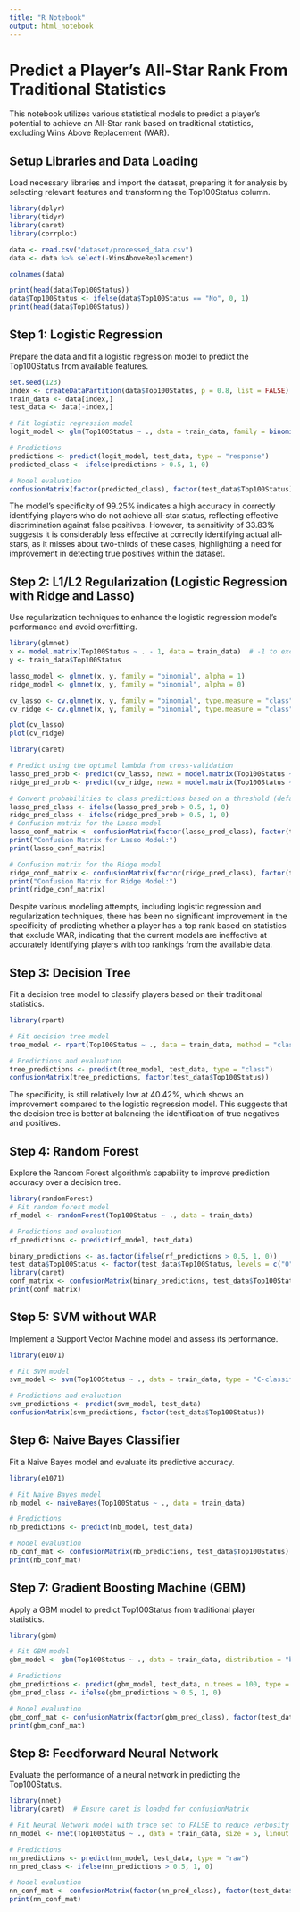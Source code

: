 ```yaml
---
title: "R Notebook"
output: html_notebook
---
```



# Predict a Player's All-Star Rank From Traditional Statistics

This notebook utilizes various statistical models to predict a player's potential to achieve an All-Star rank based on traditional statistics, excluding Wins Above Replacement (WAR).

## Setup Libraries and Data Loading

Load necessary libraries and import the dataset, preparing it for analysis by selecting relevant features and transforming the Top100Status column.


```r
library(dplyr)
library(tidyr)
library(caret)
library(corrplot)

data <- read.csv("dataset/processed_data.csv")
data <- data %>% select(-WinsAboveReplacement)
```

```r
colnames(data)
```


```r
print(head(data$Top100Status))
data$Top100Status <- ifelse(data$Top100Status == "No", 0, 1)
print(head(data$Top100Status))
```

## Step 1: Logistic Regression

Prepare the data and fit a logistic regression model to predict the Top100Status from available features.


```r
set.seed(123)
index <- createDataPartition(data$Top100Status, p = 0.8, list = FALSE)
train_data <- data[index,]
test_data <- data[-index,]
```


```r
# Fit logistic regression model
logit_model <- glm(Top100Status ~ ., data = train_data, family = binomial())

# Predictions
predictions <- predict(logit_model, test_data, type = "response")
predicted_class <- ifelse(predictions > 0.5, 1, 0)

# Model evaluation
confusionMatrix(factor(predicted_class), factor(test_data$Top100Status), positive = "1") 
```

The model's specificity of 99.25% indicates a high accuracy in correctly identifying players who do not achieve all-star status, reflecting effective discrimination against false positives. However, its sensitivity of 33.83% suggests it is considerably less effective at correctly identifying actual all-stars, as it misses about two-thirds of these cases, highlighting a need for improvement in detecting true positives within the dataset.

## Step 2: L1/L2 Regularization (Logistic Regression with Ridge and Lasso)

Use regularization techniques to enhance the logistic regression model's performance and avoid overfitting.

```r
library(glmnet)
x <- model.matrix(Top100Status ~ . - 1, data = train_data)  # -1 to exclude intercept
y <- train_data$Top100Status

lasso_model <- glmnet(x, y, family = "binomial", alpha = 1)
ridge_model <- glmnet(x, y, family = "binomial", alpha = 0)

cv_lasso <- cv.glmnet(x, y, family = "binomial", type.measure = "class", alpha = 1)
cv_ridge <- cv.glmnet(x, y, family = "binomial", type.measure = "class", alpha = 0)

plot(cv_lasso)
plot(cv_ridge)

```



```r
library(caret)

# Predict using the optimal lambda from cross-validation
lasso_pred_prob <- predict(cv_lasso, newx = model.matrix(Top100Status ~ . - 1, data = test_data), s = "lambda.min", type = "response")
ridge_pred_prob <- predict(cv_ridge, newx = model.matrix(Top100Status ~ . - 1, data = test_data), s = "lambda.min", type = "response")

# Convert probabilities to class predictions based on a threshold (default is 0.5)
lasso_pred_class <- ifelse(lasso_pred_prob > 0.5, 1, 0)
ridge_pred_class <- ifelse(ridge_pred_prob > 0.5, 1, 0)
# Confusion matrix for the Lasso model
lasso_conf_matrix <- confusionMatrix(factor(lasso_pred_class), factor(test_data$Top100Status))
print("Confusion Matrix for Lasso Model:")
print(lasso_conf_matrix)

# Confusion matrix for the Ridge model
ridge_conf_matrix <- confusionMatrix(factor(ridge_pred_class), factor(test_data$Top100Status))
print("Confusion Matrix for Ridge Model:")
print(ridge_conf_matrix)

```

Despite various modeling attempts, including logistic regression and regularization techniques, there has been no significant improvement in the specificity of predicting whether a player has a top rank based on statistics that exclude WAR, indicating that the current models are ineffective at accurately identifying players with top rankings from the available data.

## Step 3: Decision Tree

Fit a decision tree model to classify players based on their traditional statistics.

```r
library(rpart)

# Fit decision tree model
tree_model <- rpart(Top100Status ~ ., data = train_data, method = "class")

# Predictions and evaluation
tree_predictions <- predict(tree_model, test_data, type = "class")
confusionMatrix(tree_predictions, factor(test_data$Top100Status))
```

The specificity, is still relatively low at 40.42%, which shows an improvement compared to the logistic regression model. This suggests that the decision tree is better at balancing the identification of true negatives and positives.

## Step 4: Random Forest

Explore the Random Forest algorithm's capability to improve prediction accuracy over a decision tree.


```r
library(randomForest)
# Fit random forest model
rf_model <- randomForest(Top100Status ~ ., data = train_data)

# Predictions and evaluation
rf_predictions <- predict(rf_model, test_data)

```

```r
binary_predictions <- as.factor(ifelse(rf_predictions > 0.5, 1, 0))
test_data$Top100Status <- factor(test_data$Top100Status, levels = c("0", "1"))
library(caret)
conf_matrix <- confusionMatrix(binary_predictions, test_data$Top100Status)
print(conf_matrix)

```

## Step 5: SVM without WAR

Implement a Support Vector Machine model and assess its performance.

```r
library(e1071)

# Fit SVM model
svm_model <- svm(Top100Status ~ ., data = train_data, type = "C-classification", kernel = "radial")

# Predictions and evaluation
svm_predictions <- predict(svm_model, test_data)
confusionMatrix(svm_predictions, factor(test_data$Top100Status))

```

## Step 6: Naive Bayes Classifier

Fit a Naive Bayes model and evaluate its predictive accuracy.

```r
library(e1071)

# Fit Naive Bayes model
nb_model <- naiveBayes(Top100Status ~ ., data = train_data)

# Predictions
nb_predictions <- predict(nb_model, test_data)

# Model evaluation
nb_conf_mat <- confusionMatrix(nb_predictions, test_data$Top100Status)
print(nb_conf_mat)

```

## Step 7: Gradient Boosting Machine (GBM)

Apply a GBM model to predict Top100Status from traditional player statistics.

```r
library(gbm)

# Fit GBM model
gbm_model <- gbm(Top100Status ~ ., data = train_data, distribution = "bernoulli", n.trees = 100, interaction.depth = 3, shrinkage = 0.1)

# Predictions
gbm_predictions <- predict(gbm_model, test_data, n.trees = 100, type = "response")
gbm_pred_class <- ifelse(gbm_predictions > 0.5, 1, 0)

# Model evaluation
gbm_conf_mat <- confusionMatrix(factor(gbm_pred_class), factor(test_data$Top100Status))
print(gbm_conf_mat)

```


## Step 8: Feedforward Neural Network

Evaluate the performance of a neural network in predicting the Top100Status.

```r
library(nnet)
library(caret)  # Ensure caret is loaded for confusionMatrix

# Fit Neural Network model with trace set to FALSE to reduce verbosity
nn_model <- nnet(Top100Status ~ ., data = train_data, size = 5, linout = TRUE, decay = 5e-4, maxit = 50000, trace = FALSE)

# Predictions
nn_predictions <- predict(nn_model, test_data, type = "raw")
nn_pred_class <- ifelse(nn_predictions > 0.5, 1, 0)

# Model evaluation
nn_conf_mat <- confusionMatrix(factor(nn_pred_class), factor(test_data$Top100Status))
print(nn_conf_mat)


```


